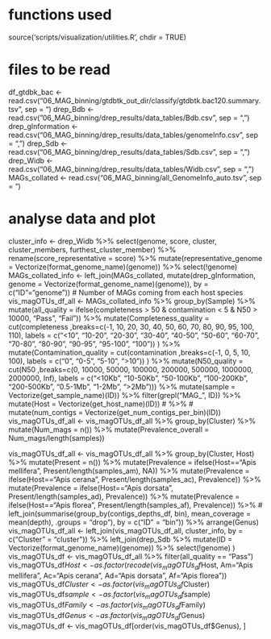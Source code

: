 ##############
# functions used
##############

source('scripts/visualization/utilities.R', chdir = TRUE)

##############
# files to be read
##############

df_gtdbk_bac <- read.csv("06_MAG_binning/gtdbtk_out_dir/classify/gtdbtk.bac120.summary.tsv", sep = "\t")
drep_Bdb <- read.csv("06_MAG_binning/drep_results/data_tables/Bdb.csv", sep = ",")
drep_gInformation <- read.csv("06_MAG_binning/drep_results/data_tables/genomeInfo.csv", sep = ",")
drep_Sdb <- read.csv("06_MAG_binning/drep_results/data_tables/Sdb.csv", sep = ",")
drep_Widb <- read.csv("06_MAG_binning/drep_results/data_tables/Widb.csv", sep = ",")
MAGs_collated <- read.csv("06_MAG_binning/all_GenomeInfo_auto.tsv", sep = "\t")

##############
# analyse data and plot
##############

cluster_info <- drep_Widb %>%
                  select(genome, score, cluster, cluster_members, furthest_cluster_member) %>%
                    rename(score_representative = score) %>%
                    mutate(representative_genome = Vectorize(format_genome_name)(genome)) %>%
                      select(!genome)
MAGs_collated_info <- left_join(MAGs_collated, mutate(drep_gInformation, genome = Vectorize(format_genome_name)(genome)), by = c("ID"="genome"))
# Number of MAGs coming from each host species
vis_magOTUs_df_all <- MAGs_collated_info %>%
                        group_by(Sample) %>%
                            mutate(all_quality = ifelse(completeness > 50 & contamination < 5 & N50 > 10000, "Pass", "Fail")) %>%
                            mutate(Completeness_quality = cut(completeness ,breaks=c(-1, 10, 20, 30, 40, 50, 60, 70, 80, 90, 95, 100, 110),
                                                            labels = c("<10", "10-20", "20-30", "30-40", "40-50", "50-60", "60-70", "70-80", "80-90", "90-95", "95-100", "100"))
                                                          ) %>%
                              mutate(Contamination_quality = cut(contamination ,breaks=c(-1, 0, 5, 10, 100),
                                                              labels = c("0", "0-5", "5-10", ">10"))
                                                          ) %>%
                              mutate(N50_quality = cut(N50 ,breaks=c(0, 10000, 50000, 100000, 200000, 500000, 1000000, 2000000, Inf), labels = c("<10Kb", "10-50Kb", "50-100Kb", "100-200Kb", "200-500Kb", "0.5-1Mb", "1-2Mb", ">2Mb"))) %>%
                                mutate(sample = Vectorize(get_sample_name)(ID)) %>%
                                filter(grepl("MAG_", ID)) %>%
                                  mutate(Host = Vectorize(get_host_name)(ID)) # %>%
                                    # mutate(num_contigs = Vectorize(get_num_contigs_per_bin)(ID))
vis_magOTUs_df_all <- vis_magOTUs_df_all %>%
                          group_by(Cluster) %>%
                            mutate(Num_mags = n()) %>%
                              mutate(Prevalence_overall = Num_mags/length(samples))

vis_magOTUs_df_all <- vis_magOTUs_df_all %>%
                          group_by(Cluster, Host) %>%
                            mutate(Present = n()) %>%
                            mutate(Prevalence = ifelse(Host=="Apis mellifera", Present/length(samples_am), NA)) %>%
                            mutate(Prevalence = ifelse(Host=="Apis cerana", Present/length(samples_ac), Prevalence)) %>%
                            mutate(Prevalence = ifelse(Host=="Apis dorsata", Present/length(samples_ad), Prevalence)) %>%
                            mutate(Prevalence = ifelse(Host=="Apis florea", Present/length(samples_af), Prevalence)) %>%
                              # left_join(summarise(group_by(contigs_depths_df, bin), mean_coverage = mean(depth), .groups = "drop"), by = c("ID" = "bin")) %>%
                                arrange(Genus)
vis_magOTUs_df_all <- left_join(vis_magOTUs_df_all, cluster_info, by = c("Cluster" = "cluster")) %>%
                        left_join(drep_Sdb %>%
                                    mutate(ID = Vectorize(format_genome_name)(genome)) %>%
                                    select(!genome)
                        )
vis_magOTUs_df <- vis_magOTUs_df_all %>%
                    filter(all_quality == "Pass")
vis_magOTUs_df$Host <- as.factor(recode(vis_magOTUs_df$Host, Am="Apis mellifera", Ac="Apis cerana", Ad="Apis dorsata", Af="Apis florea"))
vis_magOTUs_df$Cluster <- as.factor(vis_magOTUs_df$Cluster)
vis_magOTUs_df$sample <- as.factor(vis_magOTUs_df$sample)
vis_magOTUs_df$Family <- as.factor(vis_magOTUs_df$Family)
vis_magOTUs_df$Genus <- as.factor(vis_magOTUs_df$Genus)
vis_magOTUs_df <- vis_magOTUs_df[order(vis_magOTUs_df$Genus), ]


